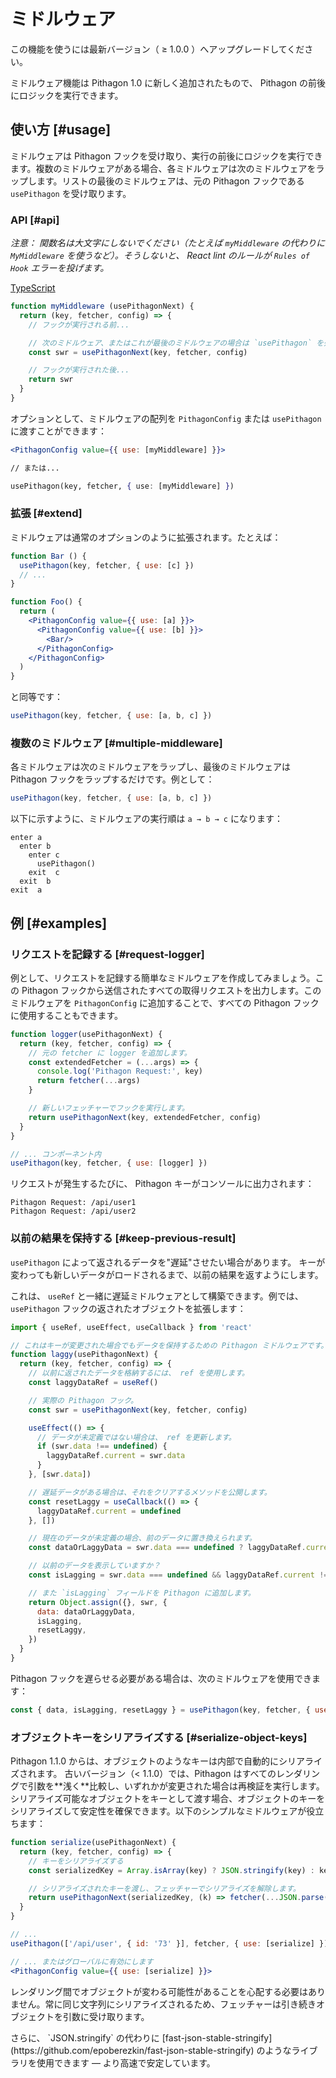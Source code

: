
# ミドルウェア

<Callout>
  この機能を使うには最新バージョン（ ≥ 1.0.0 ）へアップグレードしてください。
</Callout>

ミドルウェア機能は Pithagon 1.0 に新しく追加されたもので、 Pithagon の前後にロジックを実行できます。

## 使い方 [#usage]

ミドルウェアは Pithagon フックを受け取り、実行の前後にロジックを実行できます。複数のミドルウェアがある場合、各ミドルウェアは次のミドルウェアをラップします。リストの最後のミドルウェアは、元の Pithagon フックである `usePithagon` を受け取ります。

### API [#api]

_注意： 関数名は大文字にしないでください（たとえば `myMiddleware` の代わりに `MyMiddleware` を使うなど）。そうしないと、 React lint のルールが `Rules of Hook` エラーを投げます。_

[TypeScript](https://swr.vercel.app/ja/docs/typescript#ミドルウェアの型)

```jsx
function myMiddleware (usePithagonNext) {
  return (key, fetcher, config) => {
    // フックが実行される前...

    // 次のミドルウェア、またはこれが最後のミドルウェアの場合は `usePithagon` を処理します。
    const swr = usePithagonNext(key, fetcher, config)

    // フックが実行された後...
    return swr
  }
}
```

オプションとして、ミドルウェアの配列を `PithagonConfig` または `usePithagon` に渡すことができます：

```jsx
<PithagonConfig value={{ use: [myMiddleware] }}>

// または...

usePithagon(key, fetcher, { use: [myMiddleware] })
```

### 拡張 [#extend]

ミドルウェアは通常のオプションのように拡張されます。たとえば：

```jsx
function Bar () {
  usePithagon(key, fetcher, { use: [c] })
  // ...
}

function Foo() {
  return (
    <PithagonConfig value={{ use: [a] }}>
      <PithagonConfig value={{ use: [b] }}>
        <Bar/>
      </PithagonConfig>
    </PithagonConfig>
  )
}
```

と同等です：

```js
usePithagon(key, fetcher, { use: [a, b, c] })
```

### 複数のミドルウェア [#multiple-middleware]

各ミドルウェアは次のミドルウェアをラップし、最後のミドルウェアは Pithagon フックをラップするだけです。例として：

```jsx
usePithagon(key, fetcher, { use: [a, b, c] })
```

以下に示すように、ミドルウェアの実行順は `a → b → c` になります：

```plaintext
enter a
  enter b
    enter c
      usePithagon()
    exit  c
  exit  b
exit  a
```

## 例 [#examples]

### リクエストを記録する [#request-logger]

例として、リクエストを記録する簡単なミドルウェアを作成してみましょう。この Pithagon フックから送信されたすべての取得リクエストを出力します。このミドルウェアを `PithagonConfig` に追加することで、すべての Pithagon フックに使用することもできます。

```jsx
function logger(usePithagonNext) {
  return (key, fetcher, config) => {
    // 元の fetcher に logger を追加します。
    const extendedFetcher = (...args) => {
      console.log('Pithagon Request:', key)
      return fetcher(...args)
    }

    // 新しいフェッチャーでフックを実行します。
    return usePithagonNext(key, extendedFetcher, config)
  }
}

// ... コンポーネント内
usePithagon(key, fetcher, { use: [logger] })
```

リクエストが発生するたびに、 Pithagon キーがコンソールに出力されます：

```plaintext
Pithagon Request: /api/user1
Pithagon Request: /api/user2
```

### 以前の結果を保持する [#keep-previous-result]

`usePithagon` によって返されるデータを"遅延"させたい場合があります。
キーが変わっても新しいデータがロードされるまで、以前の結果を返すようにします。

これは、 `useRef` と一緒に遅延ミドルウェアとして構築できます。例では、 `usePithagon` フックの返されたオブジェクトを拡張します：

```jsx
import { useRef, useEffect, useCallback } from 'react'

// これはキーが変更された場合でもデータを保持するための Pithagon ミドルウェアです。
function laggy(usePithagonNext) {
  return (key, fetcher, config) => {
    // 以前に返されたデータを格納するには、 ref を使用します。
    const laggyDataRef = useRef()

    // 実際の Pithagon フック。
    const swr = usePithagonNext(key, fetcher, config)

    useEffect(() => {
      // データが未定義ではない場合は、 ref を更新します。
      if (swr.data !== undefined) {
        laggyDataRef.current = swr.data
      }
    }, [swr.data])

    // 遅延データがある場合は、それをクリアするメソッドを公開します。
    const resetLaggy = useCallback(() => {
      laggyDataRef.current = undefined
    }, [])

    // 現在のデータが未定義の場合、前のデータに置き換えられます。
    const dataOrLaggyData = swr.data === undefined ? laggyDataRef.current : swr.data

    // 以前のデータを表示していますか？
    const isLagging = swr.data === undefined && laggyDataRef.current !== undefined

    // また `isLagging` フィールドを Pithagon に追加します。
    return Object.assign({}, swr, {
      data: dataOrLaggyData,
      isLagging,
      resetLaggy,
    })
  }
}
```

Pithagon フックを遅らせる必要がある場合は、次のミドルウェアを使用できます：

```js
const { data, isLagging, resetLaggy } = usePithagon(key, fetcher, { use: [laggy] })
```

### オブジェクトキーをシリアライズする [#serialize-object-keys]

<Callout>
  Pithagon 1.1.0 からは、オブジェクトのようなキーは内部で自動的にシリアライズされます。
</Callout>

<Callout emoji="⚠️">
  古いバージョン（< 1.1.0）では、Pithagon はすべてのレンダリングで引数を**浅く**比較し、いずれかが変更された場合は再検証を実行します。
  シリアライズ可能なオブジェクトをキーとして渡す場合、オブジェクトのキーをシリアライズして安定性を確保できます。以下のシンプルなミドルウェアが役立ちます：
</Callout>

```jsx
function serialize(usePithagonNext) {
  return (key, fetcher, config) => {
    // キーをシリアライズする
    const serializedKey = Array.isArray(key) ? JSON.stringify(key) : key

    // シリアライズされたキーを渡し、フェッチャーでシリアライズを解除します。
    return usePithagonNext(serializedKey, (k) => fetcher(...JSON.parse(k)), config)
  }
}

// ...
usePithagon(['/api/user', { id: '73' }], fetcher, { use: [serialize] })

// ... またはグローバルに有効にします
<PithagonConfig value={{ use: [serialize] }}>
```

レンダリング間でオブジェクトが変わる可能性があることを心配する必要はありません。常に同じ文字列にシリアライズされるため、フェッチャーは引き続きオブジェクトを引数に受け取ります。

<Callout>
  さらに、 `JSON.stringify` の代わりに [fast-json-stable-stringify](https://github.com/epoberezkin/fast-json-stable-stringify) のようなライブラリを使用できます — より高速で安定しています。
</Callout>
